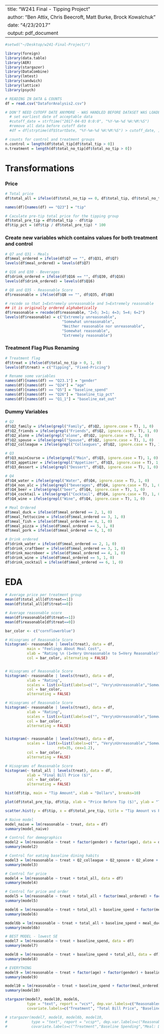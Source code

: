 

---
title: "W241 Final - Tipping Project"
author: "Ben Attix, Chris Beecroft, Matt Burke, Brock Kowalchuk"
date: "4/23/2017"
output: pdf_document
---

```r
#setwd("~/Desktop/w241-Final-Project/")

library(foreign)
library(data.table)
library(AER)
library(stargazer)
library(DataCombine)
library(lmtest)
library(sandwich)
library(lattice)
library(psych)
```

```r
# READING IN DATA & COUNTS
df = read.csv("DataforAnalysis2.csv")

# DON'T NEED CUTOFF DATE ANYMORE - WAS HANDLED BEFORE DATASET WAS LOADED
  # set earliest date of acceptable data
  #cutoff_date = strftime("2017-04-03 0:0:0", "%Y-%m-%d %H:%M:%S")
  #remove all data before cutoff date
  #df = df[strptime(df$StartDate, "%Y-%m-%d %H:%M:%S") > cutoff_date, ]

# counts for control and treatment groups
n.control = length(df$total_tip[df$total_tip > 0])
n.treatment = length(df$total_no_tip[df$total_no_tip > 0])
```
# Transformations

### Price
```r
# Total price
df$total_all = ifelse(df$total_no_tip == 0, df$total_tip, df$total_no_tip)

names(df)[names(df) == "Q23"] = "tip" 

# Caculate pre-tip total price for the tipping group
df$total_pre_tip = df$total_tip - df$tip  
df$tip_pct = (df$tip / df$total_pre_tip) * 100
```

### Create new variables which contains values for both treatment and control
```r
# Q7 and Q31 - Meals
df$meal_ordered = ifelse(df$Q7 == "", df$Q31, df$Q7)
levels(df$meal_ordered) = levels(df$Q7)

# Q16 and Q30 - Beverages
df$drink_ordered = ifelse(df$Q16 == "", df$Q30, df$Q16)
levels(df$drink_ordered) = levels(df$Q16)

# Q8 and Q35 - Reasonable Score
df$reasonable = ifelse(df$Q8 == "", df$Q35, df$Q8)

# recode so that 1=Extremely unreasonable and 5=Extremely reasonable
## it is originally ordered alphabetically
df$reasonable = recode(df$reasonable, "2=5; 3=1; 4=3; 5=4; 6=2")
levels(df$reasonable) = c("Extremely unreasonable",
                          "Somewhat unreasonable",
                          "Neither reasonable nor unreasonable",
                          "Somewhat reasonable",
                          "Extremely reasonable")
```

### Treatment Flag Plus Renaming
```r
# Treatment flag
df$treat = ifelse(df$total_no_tip > 0, 1, 0)
levels(df$treat) = c("Tipping", "Fixed-Pricing")

# Rename some variables
names(df)[names(df) == "Q23.1"] = "gender" 
names(df)[names(df) == "Q24"] = "age" 
names(df)[names(df) == "Q5"] = "baseline_spend" 
names(df)[names(df) == "Q26"] = "baseline_tip_pct"
names(df)[names(df) == "Q1_1"] = "baseline_eat_out" 
```

### Dummy Variables
```r
# Q2
df$Q2_family = ifelse(grepl("Family", df$Q2, ignore.case = T), 1, 0)
df$Q2_friends = ifelse(grepl("Friends", df$Q2, ignore.case = T), 1, 0)
df$Q2_alone = ifelse(grepl("alone", df$Q2, ignore.case = T), 1, 0)
df$Q2_spouse = ifelse(grepl("Spouse", df$Q2, ignore.case = T), 1, 0)
df$Q2_colleague = ifelse(grepl("Colleagues", df$Q2, ignore.case = T), 1, 0)

# Q3
df$Q3_mainCourse = ifelse(grepl("Main", df$Q3, ignore.case = T), 1, 0)
df$Q3_appetizer = ifelse(grepl("Appetizer", df$Q3, ignore.case = T), 1, 0)
df$Q3_dessert = ifelse(grepl("Dessert", df$Q3, ignore.case = T), 1, 0)

# Q4
df$Q4_water = ifelse(grepl("Water", df$Q4, ignore.case = T), 1, 0)
df$Q4_non_alc = ifelse(grepl("beverages", df$Q4, ignore.case = T), 1, 0)
df$Q4_beer = ifelse(grepl("beer", df$Q4, ignore.case = T), 1, 0)
df$Q4_cocktail = ifelse(grepl("Cocktail", df$Q4, ignore.case = T), 1, 0)
df$Q4_wine = ifelse(grepl("Wine", df$Q4, ignore.case = T), 1, 0)

# Meal Ordered
df$meal_duck = ifelse(df$meal_ordered == 2, 1, 0)
df$meal_fettuccine = ifelse(df$meal_ordered == 3, 1, 0)
df$meal_fish = ifelse(df$meal_ordered == 4, 1, 0)
df$meal_pizza = ifelse(df$meal_ordered == 5, 1, 0)
df$meal_pork = ifelse(df$meal_ordered == 6, 1, 0)

# Drink ordered
df$drink_water = ifelse(df$meal_ordered == 2, 1, 0)
df$drink_craftbeer = ifelse(df$meal_ordered == 3, 1, 0)
df$drink_macrobeer = ifelse(df$meal_ordered == 4, 1, 0)
df$drink_wine = ifelse(df$meal_ordered == 5, 1, 0)
df$drink_cocktail = ifelse(df$meal_ordered == 6, 1, 0)
```



# EDA
```r
# Average price per treatment group
mean(df$total_all[df$treat==1])
mean(df$total_all[df$treat==0])

# Average reasonable score
mean(df$reasonable[df$treat==1])
mean(df$reasonable[df$treat==0])
```


```r
bar_color <- c("cornflowerblue")

# Hisograms of Reasonable Score
histogram(~ reasonable | levels(treat), data = df,
          main = "Feelings About Meal Cost",
          xlab = "Rating \n (1=Very Unreasonable to 5=Very Reasonable)",
          col = bar_color, alternating = FALSE)


# Hisograms of Reasonable Score
histogram(~ reasonable | levels(treat), data = df, 
          xlab = "Rating",
          scales = list(x=list(labels=c("", "Very\nUnreasonable","Somewhat\nUnreasonable", "Neither Reasonable\nnor Unreasonable", "Somewhat\nReasonable", "Very\nReasonable")), rot=35),
          col = bar_color,
          alternating = FALSE)

# Hisograms of Reasonable Score
histogram(~ reasonable | levels(treat), data = df, 
          xlab = "Rating",
          scales = list(x=list(labels=c("", "Very\nUnreasonable","Somewhat\nUnreasonable", "Neither Reasonable\nnor Unreasonable", "Somewhat\nReasonable", "Very\nReasonable"))),
          col = bar_color,
          alternating = FALSE)


histogram(~ reasonable | levels(treat), data = df, 
          scales = list(x=list(labels=c("", "Very\nUnreasonable","Somewhat\nUnreasonable", "Neither Reasonable\nnor Unreasonable", "Somewhat\nReasonable", "Very\nReasonable")), 
                        rot=35, cex=1.2),
          col = bar_color,
          alternating = FALSE)
```

```r
# Hisograms of Reasonable Score
histogram(~ total_all | levels(treat), data = df, 
          xlab = "Final Bill Price ($)",
          col = bar_color,
          alternating = FALSE)
```

```r
hist(df$tip, main = "Tip Amount", xlab = "Dollars", breaks=10)
```

```r
plot(df$total_pre_tip, df$tip, xlab = "Price Before Tip ($)", ylab = "Tip ($)")
```

```r
scatter.hist(y = df$tip, x = df$total_pre_tip, title = "Tip Amount vs Pre-Tip Meal Cost", ylab = "Tip (in $)", xlab = "Pre-Tip Meal Cost (in $)")
```


```r
# Naive model
model_naive = lm(reasonable ~ treat, data = df)
summary(model_naive)
```


```r
# Control for demographics
model2 = lm(reasonable ~ treat + factor(gender) + factor(age), data = df)
summary(model2)
```


```r
# Control for eating baseline dining habits
model3 = lm(reasonable ~ treat + Q2_colleague + Q2_spouse + Q2_alone + Q2_friends + Q2_family + Q3_dessert + Q3_appetizer + Q3_mainCourse + Q4_wine + Q4_cocktail + Q4_beer + Q4_non_alc + Q4_water + baseline_tip_pct + baseline_spend + baseline_eat_out, data = df)
summary(model3)
```


```r
# Control for price
model4 = lm(reasonable ~ treat + total_all, data = df)
summary(model4)
```

```r
# Control for price and order
model5 = lm(reasonable ~ treat + total_all + factor(meal_ordered) + factor(drink_ordered), data = df)
summary(model5)
```

```r
model6 = lm(reasonable ~ treat + total_all + baseline_spend + factor(meal_ordered), data = df)
summary(model6)

model6b = lm(reasonable ~ treat + total_all + baseline_spend + meal_duck + meal_fettuccine + meal_fish + meal_pizza + meal_pork, data = df)
summary(model6b)


```

```r
# BEST MODEL - lowest SE
model7 = lm(reasonable ~ treat + baseline_spend, data = df)
summary(model7)
```

```r
model8 = lm(reasonable ~ treat + baseline_spend + total_all, data = df)
summary(model8)
```


```r
# EVERYTHING
model9 = lm(reasonable ~ treat + factor(age) + factor(gender) + baseline_tip_pct + baseline_eat_out + baseline_spend + total_all + factor(meal_ordered) + factor(drink_ordered) + Q2_colleague + Q2_spouse + Q2_alone + Q2_friends + Q2_family + Q3_dessert + Q3_appetizer + Q3_mainCourse + Q4_wine + Q4_cocktail + Q4_beer + Q4_non_alc + Q4_water, data = df)
summary(model9)
```

```r
model10 = lm(reasonable ~ treat + baseline_spend + factor(meal_ordered), data = df)
summary(model10)
```

\pagebreak
```r
stargazer(model7, model10, model6,
          type = "text", report = "vcs*", dep.var.labels=c("Reasonableness Rating"),
          covariate.labels=c("Treatment", "Total Bill Price", "Baseline Spending", "Meal: Fettuccine", "Meal: Fish","Meal: Pizza","Meal: Pork"), align=TRUE)
```
\pagebreak
```r
# stargazer(model7, model8, model6b, model10,
#           type = "text", report = "vcsp*", dep.var.labels=c("Reasonableness Rating"),
#           covariate.labels=c("Treatment","Baseline Spending","Meal: Duck", "Meal: Fettuccine", "Meal: Fish","Meal: Pizza","Meal: Pork", "Total Bill Price"),align=TRUE)
```

